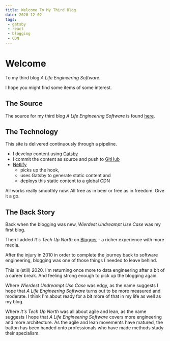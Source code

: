 ```yaml
---
title: Welcome To My Third Blog
date: 2020-12-02
tags:
 - gatsby
 - react
 - blogging
 - CDN
---
```


# Welcome

To my third blog *A Life Engineering Software*.

I hope you might find some items of some interest.

## The Source
The source for my third blog *A Life Engineering Software* is found
[here](https://github.com/RobertBurrellDonkin/blog.robertburrelldonkin.com).

## The Technology

This site is delivered continuously through a pipeline.

 * I develop content using [Gatsby](https://www.gatsbyjs.com)
 * I commit the content as source and push to [GitHub](https://github.com/)
 * [Netlify](https://www.netlify.com/)
   * picks up the hook,
   * uses Gatsby to generate static content and
   * deploys this static content to a global CDN

All works really smoothly now. All free as in beer or free as in freedom. Give it a go.

## The Back Story

Back when the blogging was new, *Wierdest Undreampt Use Case* was my first blog.

Then I added *It's Tech Up North* on [Blogger](https://en.wikipedia.org/wiki/Blogger_(service)) -
a richer experience with more media.

After the injury in 2010 in order to complete the journey back to software engineering, blogging was one of those
things I needed to leave behind.

This is (still) 2020. I'm returning once more to data engineering after a bit of a career break. And feeling strong
enough to pick up the blogging again.

Where *Wierdest Undreampt Use Case* was edgy, as the name suggests I hope that *A Life Engineering Software* turns out
to be more measured and moderate. I think I'm about ready for a bit more of that in my life as well as my blog.

Where *It's Tech Up North* was all about agile and lean, as the name suggests I hope that *A Life Engineering Software*
covers more engineering and more architecture. As the agile and lean movements have matured,
the batton has been handed onto professionals who have made methods study their specialism.